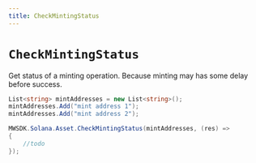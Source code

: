 ```yaml
---
title: CheckMintingStatus
---
```


# `CheckMintingStatus`

Get status of a minting operation. Because minting may has some delay before success.
```csharp
List<string> mintAddresses = new List<string>();
mintAddresses.Add("mint address 1");
mintAddresses.Add("mint address 2");

MWSDK.Solana.Asset.CheckMintingStatus(mintAddresses, (res) =>
{
    //todo
});
```
